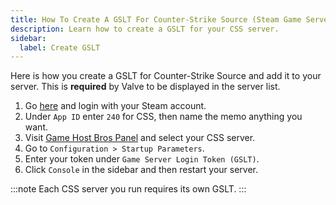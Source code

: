 ```yaml
---
title: How To Create A GSLT For Counter-Strike Source (Steam Game Server Login Token)
description: Learn how to create a GSLT for your CSS server.
sidebar:
  label: Create GSLT
---
```


Here is how you create a GSLT for Counter-Strike Source and add it to your server. This is **required** by Valve to be displayed in the server list.
<Steps>
1. Go [here](https://steamcommunity.com/dev/managegameservers) and login with your Steam account.
2. Under `App ID` enter `240` for CSS, then name the memo anything you want. 
3. Visit [Game Host Bros Panel](https://panel.gamehostbros.com/) and select your CSS server.
4. Go to `Configuration > Startup Parameters`.
5. Enter your token under `Game Server Login Token (GSLT)`. 
6. Click `Console` in the sidebar and then restart your server.
</Steps>
:::note
Each CSS server you run requires its own GSLT.
:::